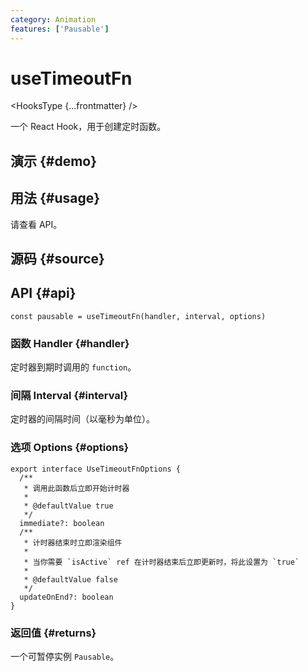 ```yaml
---
category: Animation
features: ['Pausable']
---
```


# useTimeoutFn


<HooksType {...frontmatter} />

一个 React Hook，用于创建定时函数。

## 演示 \{#demo}


<App />

## 用法 \{#usage}

请查看 API。

## 源码 \{#source}


<Source />

## API \{#api}

```tsx
const pausable = useTimeoutFn(handler, interval, options)
```

### 函数 Handler \{#handler}

定时器到期时调用的 `function`。

### 间隔 Interval \{#interval}

定时器的间隔时间（以毫秒为单位）。

### 选项 Options \{#options}

```tsx
export interface UseTimeoutFnOptions {
  /**
   * 调用此函数后立即开始计时器
   *
   * @defaultValue true
   */
  immediate?: boolean
  /**
   * 计时器结束时立即渲染组件
   *
   * 当你需要 `isActive` ref 在计时器结束后立即更新时，将此设置为 `true`
   *
   * @defaultValue false
   */
  updateOnEnd?: boolean
}
```

### 返回值 \{#returns}


<Tip type="pausable" />

一个可暂停实例 `Pausable`。
